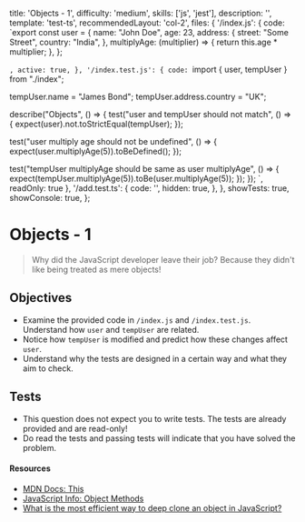   title: 'Objects - 1',
  difficulty: 'medium',
  skills: ['js', 'jest'],
  description: '',
  template: 'test-ts',
  recommendedLayout: 'col-2',
  files: {
    '/index.js': {
      code: `export const user = {
  name: "John Doe",
  age: 23,
  address: {
    street: "Some Street",
    country: "India",
  },
  multiplyAge: (multiplier) => {
    return this.age * multiplier;
  },
};

`,
      active: true,
    },
    '/index.test.js': {
      code: `import { user, tempUser } from "./index";

tempUser.name = "James Bond";
tempUser.address.country = "UK";

describe("Objects", () => {
  test("user and tempUser should not match", () => {
    expect(user).not.toStrictEqual(tempUser);
  });

  test("user multiply age should not be undefined", () => {
    expect(user.multiplyAge(5)).toBeDefined();
  });

  test("tempUser multiplyAge should be same as user multiplyAge", () => {
    expect(tempUser.multiplyAge(5)).toBe(user.multiplyAge(5));
  });
});
`,
readOnly: true
    },
    '/add.test.ts': {
      code: '',
      hidden: true,
    },
  },
  showTests: true,
  showConsole: true,
};

# Objects - 1

> Why did the JavaScript developer leave their job?
> Because they didn't like being treated as mere objects!

## Objectives

- Examine the provided code in `/index.js` and `/index.test.js`. Understand how `user` and `tempUser` are related.
- Notice how `tempUser` is modified and predict how these changes affect `user`.
- Understand why the tests are designed in a certain way and what they aim to check.

## Tests

- This question does not expect you to write tests. The tests are already provided and are read-only!
- Do read the tests and passing tests will indicate that you have solved the problem.

#### Resources

- [MDN Docs: This](https://developer.mozilla.org/en-US/docs/Web/JavaScript/Reference/Operators/this)
- [JavaScript Info: Object Methods](https://javascript.info/object-methods)
- [What is the most efficient way to deep clone an object in JavaScript?](https://stackoverflow.com/questions/122102/what-is-the-most-efficient-way-to-deep-clone-an-object-in-javascript)